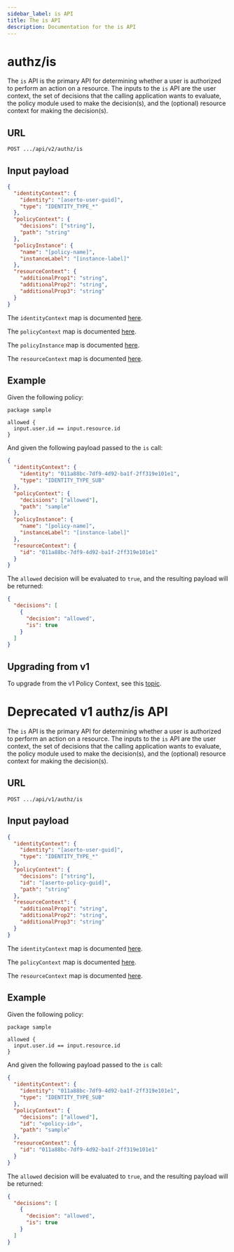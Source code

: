 ```yaml
---
sidebar_label: is API
title: The is API
description: Documentation for the is API
---
```


# authz/is

The `is` API is the primary API for determining whether a user is authorized to perform an action
on a resource. The inputs to the `is` API are the user context, the set of decisions that the calling
application wants to evaluate, the policy module used to make the decision(s), and the (optional) resource
context for making the decision(s).

## URL

`POST .../api/v2/authz/is`

## Input payload

```json
{
  "identityContext": {
    "identity": "[aserto-user-guid]",
    "type": "IDENTITY_TYPE_*"
  },
  "policyContext": {
    "decisions": ["string"],
    "path": "string"
  },
  "policyInstance": {
    "name": "[policy-name]",
    "instanceLabel": "[instance-label]"
  },
  "resourceContext": {
    "additionalProp1": "string",
    "additionalProp2": "string",
    "additionalProp3": "string"
  }
}
```

The `identityContext` map is documented [here](/docs/v1/authorizer-guide/identity-context).

The `policyContext` map is documented [here](/docs/v1/authorizer-guide/policy-context).

The `policyInstance` map is documented [here](/docs/v1/authorizer-guide/policy-instance).

The `resourceContext` map is documented [here](/docs/v1/authorizer-guide/resource-context).

## Example

Given the following policy:

```rego
package sample

allowed {
  input.user.id == input.resource.id
}
```

And given the following payload passed to the `is` call:

```json
{
  "identityContext": {
    "identity": "011a88bc-7df9-4d92-ba1f-2ff319e101e1",
    "type": "IDENTITY_TYPE_SUB"
  },
  "policyContext": {
    "decisions": ["allowed"],
    "path": "sample"
  },
  "policyInstance": {
    "name": "[policy-name]",
    "instanceLabel": "[instance-label]"
  },
  "resourceContext": {
    "id": "011a88bc-7df9-4d92-ba1f-2ff319e101e1"
  }
}
```

The `allowed` decision will be evaluated to `true`, and the resulting payload will be returned:

```json
{
  "decisions": [
    {
      "decision": "allowed",
      "is": true
    }
  ]
}
```

## Upgrading from v1

To upgrade from the v1 Policy Context, see this [topic](/docs/v1/authorizer-guide/upgrading-from-v1).

# Deprecated v1 authz/is API

The `is` API is the primary API for determining whether a user is authorized to perform an action
on a resource. The inputs to the `is` API are the user context, the set of decisions that the calling
application wants to evaluate, the policy module used to make the decision(s), and the (optional) resource
context for making the decision(s).

## URL

`POST .../api/v1/authz/is`

## Input payload

```json
{
  "identityContext": {
    "identity": "[aserto-user-guid]",
    "type": "IDENTITY_TYPE_*"
  },
  "policyContext": {
    "decisions": ["string"],
    "id": "[aserto-policy-guid]",
    "path": "string"
  },
  "resourceContext": {
    "additionalProp1": "string",
    "additionalProp2": "string",
    "additionalProp3": "string"
  }
}
```

The `identityContext` map is documented [here](/docs/v1/authorizer-guide/identity-context).

The `policyContext` map is documented [here](/docs/v1/authorizer-guide/policy-context).

The `resourceContext` map is documented [here](/docs/v1/authorizer-guide/resource-context).

## Example

Given the following policy:

```rego
package sample

allowed {
  input.user.id == input.resource.id
}
```

And given the following payload passed to the `is` call:

```json
{
  "identityContext": {
    "identity": "011a88bc-7df9-4d92-ba1f-2ff319e101e1",
    "type": "IDENTITY_TYPE_SUB"
  },
  "policyContext": {
    "decisions": ["allowed"],
    "id": "<policy-id>",
    "path": "sample"
  },
  "resourceContext": {
    "id": "011a88bc-7df9-4d92-ba1f-2ff319e101e1"
  }
}
```

The `allowed` decision will be evaluated to `true`, and the resulting payload will be returned:

```json
{
  "decisions": [
    {
      "decision": "allowed",
      "is": true
    }
  ]
}
```
